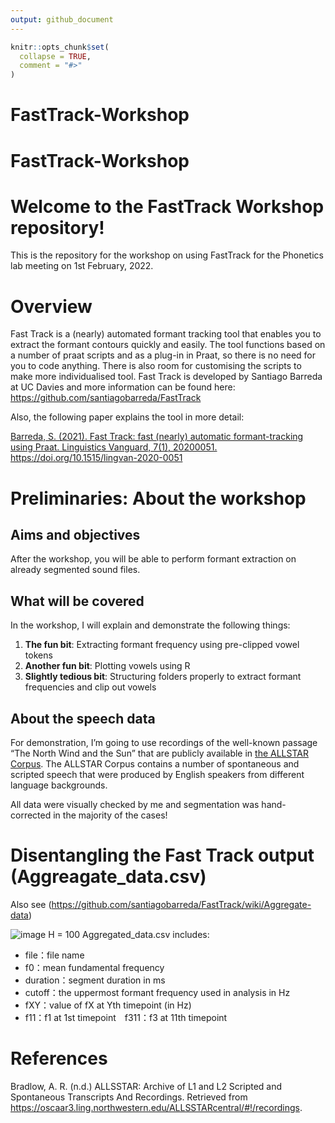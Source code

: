 ```yaml
---
output: github_document
---
```


<!-- README.md is generated from README.Rmd. Please edit that file -->

```r
knitr::opts_chunk$set(
  collapse = TRUE,
  comment = "#>"
)
```

# FastTrack-Workshop

<!-- badges: start -->
<!-- badges: end -->

<!-- README.md is generated from README.Rmd. Please edit that file -->

# FastTrack-Workshop

<!-- badges: start -->
<!-- badges: end -->

# Welcome to the FastTrack Workshop repository!

This is the repository for the workshop on using FastTrack for the
Phonetics lab meeting on 1st February, 2022.

# Overview

Fast Track is a (nearly) automated formant tracking tool that enables
you to extract the formant contours quickly and easily. The tool
functions based on a number of praat scripts and as a plug-in in Praat,
so there is no need for you to code anything. There is also room for
customising the scripts to make more individualised tool. Fast Track is
developed by Santiago Barreda at UC Davies and more information can be
found here: <https://github.com/santiagobarreda/FastTrack>

Also, the following paper explains the tool in more detail:

[Barreda, S. (2021). Fast Track: fast (nearly) automatic
formant-tracking using Praat. Linguistics Vanguard, 7(1), 20200051.
https://doi.org/10.1515/lingvan-2020-0051](https://www.degruyter.com/document/doi/10.1515/lingvan-2020-0051/html)

# Preliminaries: About the workshop

## Aims and objectives

After the workshop, you will be able to perform formant extraction on
already segmented sound files.

## What will be covered

In the workshop, I will explain and demonstrate the following things:

1. **The fun bit**: Extracting formant frequency using pre-clipped vowel tokens
2. **Another fun bit**: Plotting vowels using R
3. **Slightly tedious bit**: Structuring folders properly to extract formant frequencies and clip out vowels



<!--
Time permitting, I will also try to show:

5.  **Tidying the Fast Track Output in R** - how do we tidy up the Fast
    Track output into a clean data using tidyverse?
6.  **Visualisation in R** - This is the most exciting phase!
7.  **Some tips for optimal formant analysis (e.g. adjusting formant
    thresholds, analysing liquids)**

## What will not be covered

For reasons of time and my lack of knowledge, the following will not be
covered:

1.  Segmenting audio files into phonemes using [Montreal Forced
    Aligner](https://montreal-forced-aligner.readthedocs.io/en/latest/) -
    You need audio files and acoomanying Praat TextGrids that contain a
    tier with phonemically segmented intervals and I find it useful to
    use Montreal Forced Aligner (MFA) to prepare the files. However,
    explaining how to use MFA is well beyond the scope of the workshop.
    Eleanor Chodroff recently held a workshop on using MFA at Rutgers
    University and the video can be found
    [here](https://www.youtube.com/watch?v=Zhj-ccMDj_w&t=531s). She also
    develops [a comprehensive user manual for
    MFA](https://eleanorchodroff.com/tutorial/montreal-forced-aligner-v2.html).
2.  Installation of the tool - A detailed step-by-step guide is
    available in Santiago’s website above with some video
    illlustrations. See the
    [wiki](https://github.com/santiagobarreda/FastTrack/wiki) on his
    website for the turorial on installation (and many other things!)
3.  Computations behind the operations - I tried to understand it but
    there is still a long way to grasp it fully.

--->

## About the speech data

For demonstration, I’m going to use recordings of the well-known passage
“The North Wind and the Sun” that are publicly available in [the ALLSTAR
Corpus](https://groups.linguistics.northwestern.edu/speech_comm_group/allsstar2/#!/).
The ALLSTAR Corpus contains a number of spontaneous and scripted speech
that were produced by English speakers from different language
backgrounds.

All data were visually checked by me and segmentation was hand-corrected in the majority of the cases! 


# Disentangling the Fast Track output (Aggreagate\_data.csv)

Also see
(<https://github.com/santiagobarreda/FastTrack/wiki/Aggregate-data>)

![image H =
100](https://user-images.githubusercontent.com/73927499/148821906-c487863c-d16a-498d-9277-fff0cb729208.png)
Aggregated\_data.csv includes:

-   file：file name
-   f0：mean fundamental frequency
-   duration：segment duration in ms
-   cutoff：the uppermost formant frequency used in analysis in Hz
-   fXY：value of fX at Yth timepoint (in Hz)
-   f11：f1 at 1st timepoint　f311：f3 at 11th timepoint

# References

Bradlow, A. R. (n.d.) ALLSSTAR: Archive of L1 and L2 Scripted and
Spontaneous Transcripts And Recordings. Retrieved from
<https://oscaar3.ling.northwestern.edu/ALLSSTARcentral/#!/recordings>.